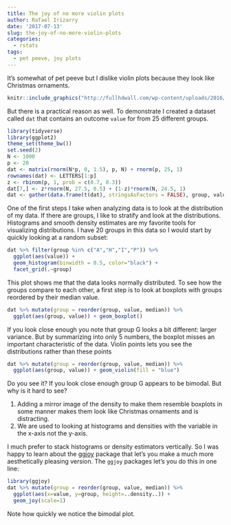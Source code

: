 ```yaml
---
title: The joy of no more violin plots
author: Rafael Irizarry
date: '2017-07-13'
slug: the-joy-of-no-more-violin-plots
categories:
  - rstats
tags:
  - pet peeve, joy plots
---
```


It's somewhat of pet peeve but I dislike violin plots because they look like Christmas ornaments.

```r
knitr::include_graphics("http://fullhdwall.com/wp-content/uploads/2016/12/Beautiful-Christmas-Ornaments.jpg")
```

But there is a practical reason as well. To demonstrate I created a dataset called `dat` that contains an outcome `value` for from 25 different groups.

```r
library(tidyverse)
library(ggplot2)
theme_set(theme_bw())
set.seed(2)
N <- 1000
p <- 20
dat <- matrix(rnorm(N*p, 0, 1.5), p, N) + rnorm(p, 25, 1)
rownames(dat) <- LETTERS[1:p]
z <- rbinom(p, 1, prob = c(0.7, 0.3))
dat[7,] <- z*rnorm(N, 27.5, 0.5) + (1-z)*rnorm(N, 24.5, 1)
dat <- gather(data.frame(t(dat), stringsAsFactors = FALSE), group, value)
```

One of the first steps I take when analyzing data is to look at the distribution of my data. If there are groups, I like to stratify and look at the distributions. Histograms and smooth density estimates are my favorite tools for visualizing distributions. I have 20 groups in this data so I would start by quickly looking at a random subset:  

```r
dat %>% filter(group %in% c("A","H","I","P")) %>% 
  ggplot(aes(value)) + 
  geom_histogram(binwidth = 0.5, color="black") +
  facet_grid(.~group)
```

This plot shows me that the data looks normally distributed. To see how the groups compare to each other, a first step is to look at boxplots with groups reordered by their median value.

```r
dat %>% mutate(group = reorder(group, value, median)) %>% 
  ggplot(aes(group, value)) + geom_boxplot()
```

If you look close enough you note that group G looks a bit different: larger variance. But by summarizing into only 5 numbers, the boxplot misses an important characteristic of the data. Violin points lets you see the distributions rather than these points

```r
dat %>% mutate(group = reorder(group, value, median)) %>% 
  ggplot(aes(group, value)) + geom_violin(fill = "blue")
```

Do you see it? If you look close enough group G appears to be bimodal. But why is it hard to see?

1. Adding a mirror image of the density to make them resemble boxplots in some manner makes them look like Christmas ornaments and is distracting.
2. We are used to looking at histograms and densities with the variable in the x-axis not the y-axis.

I much prefer to stack histograms or density estimators vertically. So I was happy to learn about the [ggjoy](https://github.com/clauswilke/ggjoy) package that let's you make a much more aesthetically pleasing version.
 The `ggjoy` packages let's you do this in one line:


```r
library(ggjoy)
dat %>% mutate(group = reorder(group, value, median)) %>%
  ggplot(aes(x=value, y=group, height=..density..)) +
  geom_joy(scale=1)
``` 

Note how quickly we notice the bimodal plot.
